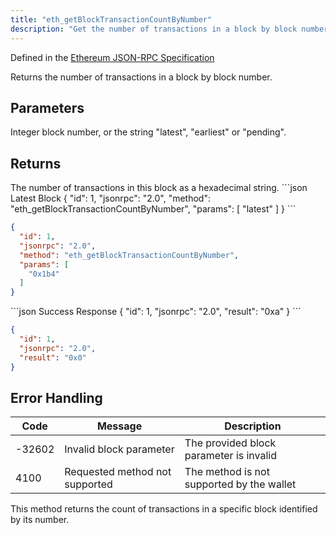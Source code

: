 ```yaml
---
title: "eth_getBlockTransactionCountByNumber"
description: "Get the number of transactions in a block by block number"
---
```


Defined in the [Ethereum JSON-RPC Specification](https://ethereum.org/en/developers/docs/apis/json-rpc/)

<Info>
Returns the number of transactions in a block by block number.
</Info>

## Parameters

<ParamField body="blockParameter" type="string" required>
Integer block number, or the string "latest", "earliest" or "pending".
</ParamField>

## Returns

<ResponseField name="result" type="string">
The number of transactions in this block as a hexadecimal string.
</ResponseField>

<RequestExample>
```json Latest Block
{
  "id": 1,
  "jsonrpc": "2.0",
  "method": "eth_getBlockTransactionCountByNumber",
  "params": [
    "latest"
  ]
}
```

```json Specific Block
{
  "id": 1,
  "jsonrpc": "2.0",
  "method": "eth_getBlockTransactionCountByNumber",
  "params": [
    "0x1b4"
  ]
}
```
</RequestExample>

<ResponseExample>
```json Success Response
{
  "id": 1,
  "jsonrpc": "2.0",
  "result": "0xa"
}
```

```json Empty Block
{
  "id": 1,
  "jsonrpc": "2.0",
  "result": "0x0"
}
```
</ResponseExample>

## Error Handling

| Code   | Message                        | Description |
| ------ | ------------------------------ | ----------- |
| -32602 | Invalid block parameter        | The provided block parameter is invalid |
| 4100   | Requested method not supported | The method is not supported by the wallet |

<Info>
This method returns the count of transactions in a specific block identified by its number.
</Info>
